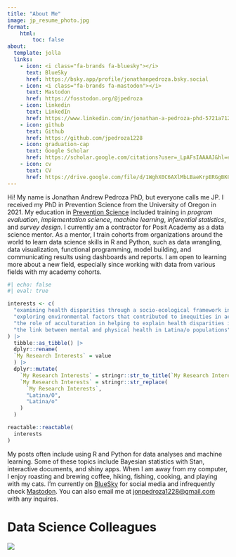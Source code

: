 ```yaml
---
title: "About Me"
image: jp_resume_photo.jpg
format:
    html:
        toc: false
about:
  template: jolla
  links:
    - icon: <i class="fa-brands fa-bluesky"></i>
      text: BlueSky
      href: https://bsky.app/profile/jonathanpedroza.bsky.social
    - icon: <i class="fa-brands fa-mastodon"></i>
      text: Mastodon
      href: https://fosstodon.org/@jpedroza
    - icon: linkedin
      text: LinkedIn
      href: https://www.linkedin.com/in/jonathan-a-pedroza-phd-5721a7120/
    - icon: github
      text: Github
      href: https://github.com/jpedroza1228
    - icon: graduation-cap
      text: Google Scholar
      href: https://scholar.google.com/citations?user=_LpAFsIAAAAJ&hl=en&oi=ao
    - icon: cv
      text: CV
      href: https://drive.google.com/file/d/1WghX0C6AXlMbLBaeKrpERGgBKCW0wGNl/view?usp=sharing
---
```


Hi! My name is Jonathan Andrew Pedroza PhD, but everyone calls me JP. I received my PhD in Prevention Science from the University of Oregon in 2021. My education in [Prevention Science](https://www.npscoalition.org/prevention-science) included training in *program evaluation*, *implementation science*, *machine learning*, *inferential statistics*, and *survey design*. I currently am a contractor for Posit Academy as a data science mentor. As a mentor, I train cohorts from organizations around the world to learn data science skills in R and Python, such as data wrangling, data visualization, functional programming, model building, and communicating results using dashboards and reports. I am open to learning more about a new field, especially since working with data from various fields with my academy cohorts.

```r
#| echo: false
#| eval: true

interests <- c(
  "examining health disparities through a socio-ecological framework in Latina/o populations",
  "exploring environmental factors that contributed to inequities in access to and engagement in health behaviors",
  "the role of acculturation in helping to explain health disparities in Latina/o populations",
  "the link between mental and physical health in Latina/o populations"
) |> 
  tibble::as_tibble() |> 
  dplyr::rename(
  `My Research Interests` = value
  ) |> 
  dplyr::mutate(
    `My Research Interests` = stringr::str_to_title(`My Research Interests`),
    `My Research Interests` = stringr::str_replace(
      `My Research Interests`,
      "Latina/O",
      "Latina/o"
    )
  )

reactable::reactable(
  interests
)
```

My posts often include using R and Python for data analyses and machine learning. Some of these topics include Bayesian statistics with Stan, interactive documents, and shiny apps. When I am away from my computer, I enjoy roasting and brewing coffee, hiking, fishing, cooking, and playing with my cats. I'm currently on [BlueSky](https://bsky.app/profile/jonathanpedroza.bsky.social) for social media and infrequently check [Mastodon](https://fosstodon.org/@jpedroza). You can also email me at <a href="mailto:jonpedroza1228@gmail.com"> jonpedroza1228\@gmail.com</a> with any inquires.

# Data Science Colleagues

![](cats_working.jpg)